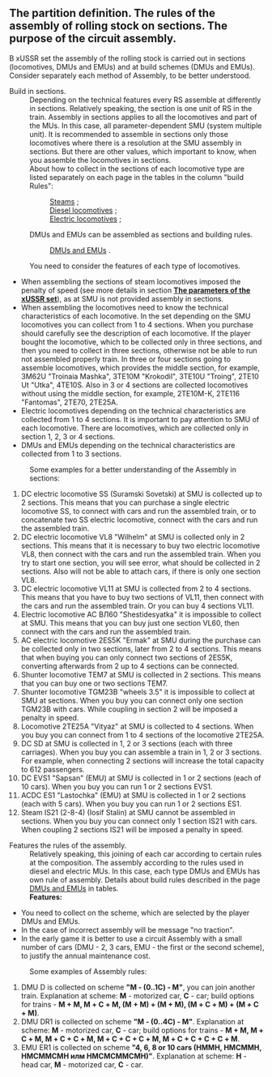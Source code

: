 ==The partition definition. The rules of the assembly of rolling stock on sections. The purpose of the circuit assembly.==
В xUSSR set the assembly of the rolling stock is carried out in sections (locomotives, DMUs and EMUs) and at build schemes (DMUs and EMUs).
Consider separately each method of Assembly, to be better understood.
;Build in sections.
:Depending on the technical features every RS assemble at differently in sections. Relatively speaking, the section is one unit of RS in the train. Assembly in sections applies to all the locomotives and part of the MUs. In this case, all parameter-dependent SMU (system multiple unit). It is recommended to assemble in sections only those locomotives where there is a resolution at the SMU assembly in sections. But there are other values, which important to know, when you assemble the locomotives in sections.
: About how to collect in the sections of each locomotive type are listed separately on each page in the tables in the column "build Rules": 
::[https://wiki.openttd.org/XUSSR_Set/Steam/EN Steams] ; 
::[https://wiki.openttd.org/XUSSR_Set/diesel_locomotive/EN Diesel locomotives] ; 
::[https://wiki.openttd.org/XUSSR_Set/Electric_locomotive/EN Electric locomotives] ;  
:DMUs and EMUs can be assembled as sections and building rules.
::[https://wiki.openttd.org/XUSSR_Set/DMU_EMU/EN DMUs and EMUs] . 
:You need to consider the features of each type of locomotives.
*When assembling the sections of steam locomotives imposed the penalty of speed (see more details in section [https://wiki.openttd.org/XUSSR_Set/The_parameters_of_the_xUSSR_set./EN '''The parameters of the xUSSR set''']), as at SMU is not provided assembly in sections.
*When assembling the locomotives need to know the technical characteristics of each locomotive. In the set depending on the SMU locomotives you can collect from 1 to 4 sections. When you purchase should carefully see the description of each locomotive. If the player bought the locomotive, which to be collected only in three sections, and then you need to collect in three sections, otherwise not be able to run not assembled properly train. In three or four sections going to assemble locomotives, which provides the middle section, for example, 3М62U "Troinaia Mashka", 3ТE10М "Krokodil", 3ТE10U "Troing", 2ТE10 Ut "Utka", 4ТE10S. Also in 3 or 4 sections are collected locomotives without using the middle section, for example, 2ТE10М-К, 2ТE116 "Fantomas", 2ТE70, 2ТE25А.
*Electric locomotives depending on the technical characteristics are collected from 1 to 4 sections. It is important to pay attention to SMU of each locomotive. There are locomotives, which are collected only in section 1, 2, 3 or 4 sections.
*DMUs and EMUs depending on the technical characteristics are collected from 1 to 3 sections.
:Some examples for a better understanding of the Assembly in sections: 
#DC electric locomotive SS (Suramski Sovetski) at SMU is collected up to 2 sections. This means that you can purchase a single electric locomotive SS, to connect with cars and run the assembled train, or to concatenate two SS electric locomotive, connect with the cars and run the assembled train. 
#DC electric locomotive VL8 "Wilhelm" at SMU is collected only in 2 sections. This means that it is necessary to buy two electric locomotive VL8, then connect with the cars and run the assembled train. When you try to start one section, you will see error, what should be collected in 2 sections. Also will not be able to attach cars, if there is only one section VL8.
#DC electric locomotive VL11 at SMU is collected from 2 to 4 sections. This means that you have to buy two sections of VL11, then connect with the cars and run the assembled train. Or you can buy 4 sections VL11.
#Electric locomotive AC ВЛ60 "Shestidesyatka" it is impossible to collect at SMU. This means that you can buy just one section VL60, then connect with the cars and run the assembled train.
#AC electric locomotive 2ES5K "Ermak" at SMU during the purchase can be collected only in two sections, later from 2 to 4 sections. This means that when buying you can only connect two sections of 2ES5K, converting afterwards from 2 up to 4 sections can be connected.
#Shunter locomotive ТEM7 at SMU is collected in 2 sections. This means that you can buy one or two sections ТEM7.
#Shunter locomotive ТGM23B "wheels 3.5" it is impossible to collect at SMU at sections. When you buy you can connect only one section ТGM23B with cars. While coupling in section 2 will be imposed a penalty in speed.
#Locomotive 2TE25A "Vityaz" at SMU is collected to 4 sections. When you buy you can connect from 1 to 4 sections of the locomotive 2TE25A.
#DC SD at SMU is collected in 1, 2 or 3 sections (each with three carriages). When you buy you can assemble a train in 1, 2 or 3 sections. For example, when connecting 2 sections will increase the total capacity to 612 passengers.
#DC EVS1 "Sapsan" (EMU) at SMU is collected in 1 or 2 sections (each of 10 cars). When you buy you can run 1 or 2 sections EVS1.
#ACDC ES1 "Lastochka" (EMU) at SMU is collected in 1 or 2 sections (each with 5 cars). When you buy you can run 1 or 2 sections ES1.
#Steam IS21 (2-8-4) (Iosif Stalin) at SMU cannot be assembled in sections. When you buy you can connect only 1 section IS21 with cars. When coupling 2 sections IS21 will be imposed a penalty in speed.

;Features the rules of the assembly.
:Relatively speaking, this joining of each car according to certain rules at the composition. The assembly according to the rules used in diesel and electric MUs. In this case, each type DMUs and EMUs has own rule of assembly. Details about build rules described in the page [https://wiki.openttd.org/XUSSR_Set/DMU_EMU/EN DMUs and EMUs] in tables.
:'''Features:'''
*You need to collect on the scheme, which are selected by the player DMUs and EMUs.
*In the case of incorrect assembly will be message "no traction".
*In the early game it is better to use a circuit Assembly with a small number of cars (DMU - 2, 3 cars, EMU - the first or the second scheme), to justify the annual maintenance cost.
:Some examples of Assembly rules:
#DMU D is collected on scheme '''"М - (0..1C) - М"''', you can join another train. Explanation at scheme: '''М''' - motorized car, '''C''' - car; build options for trains - '''М + М, М + C + М, (М + М) + (М + М), (М + C + М) + (М + C + М)'''.
#DMU DR1 is collected on scheme '''"М - (0..4C) - М"'''. Explanation at scheme: '''М''' - motorized car, '''C''' - car; build options for trains - '''М + М, М + C + М, М + C + C + М, М + C + C + C + М, М + C + C + C + C + М'''.
#EMU ER1 is collected on scheme '''"4, 6, 8 or 10 cars (HMMH, HMCММH, HMCММCМH илм HMCМCММCМH)"'''. Explanation at scheme: '''H''' - head car, '''М''' - motorized car, '''C''' - car.